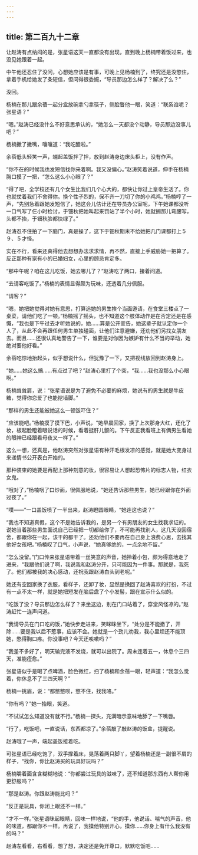 ```yaml
---
---
---
```

title: 第二百九十二章
---




让赵涛有点纳闷的是，张星语这天一直都没有出现，直到晚上杨楠带着饭过来，也没见她跟着一起。

中午他还忍住了没问，心想她应该是有事，可晚上见杨楠到了，终究还是没憋住，拿着手机给她发了条短信，但问得很委婉，“导员那边怎么样了？解决了么？”

没回。

杨楠在那儿跟余蓓一起分盒放碗拿勺拿筷子，侧脸瞥他一眼，笑道：“联系谁呢？张星语？”

“嗯。”赵涛已经没什么不好意思承认的，“她怎么一天都没个动静，导员那边没事儿吧？”

杨楠撇了撇嘴，嚷嚷道：“我吃醋啦。”

余蓓低头轻笑一声，端起盖饭拌了拌，放到赵涛身边床头柜上，没有作声。

“你不在的时候我也发短信找你来着啊。我又没偏心。”赵涛笑着说道，伸手在杨楠胸口摸了一把，“怎么这么小心眼了？”

“得了吧，全学校还有几个女生比我们几个心大的，都快让你过上皇帝生活了。你也就仗着我们不舍得你。换个性子烈的，保不齐一刀切了你的小鸡鸡。”杨楠哼了一声，“先别急着跟她发短信了，她这会儿估计还在导员办公室呢，下午她课都没听一口气写了仨小时检讨，于钿秋把她叫起来罚站了半个小时，她就搁那儿弯腰写，头都不抬，于钿秋脸都快绿了。”

赵涛忍不住拍了一下脑门，真是操了，这下于钿秋期末不给她把几门课都打上５９、５才怪。

实在不行，看来还真得他去想想办法求求情，再不然，直接上手威胁她一把算了。反正那种有家有小的已婚妇女，心里的顾忌肯定多。

“那中午呢？咱在这儿吃饭，她去哪儿了？”赵涛吃了两口，接着问道。

“去请客吃饭了。”杨楠的表情显得颇为玩味，还透着几分佩服。

“请客？”

“嗯，她把她觉得对她有意思，打算追她的男生挨个当面邀请，在食堂三楼点了一桌菜，请他们吃了一顿。”杨楠摇了摇头，也不知道这个肢体动作是在否定还是在感慨，“我也是下午过去才听她说的，她……算是公开宣告，她这辈子就认定你一个人了，从此不会再跟任何男生单独碰面，让他们注意避嫌，还劝他们另找女朋友去。而且……还很认真地警告了一下，谁要是对你因为嫉妒有什么不当的举动，她绝对要他好看。”

余蓓吃惊地抬起头，似乎想说什么，但犹豫了一下，又把视线放回到赵涛身上。

“她……她这么搞……有点过了吧？”赵涛心里打了个突，“我……我也没那么小心眼啊。”

杨楠耸耸肩，说：“张星语说是为了避免不必要的麻烦，她说有的男生就是牛皮糖，觉得你恋爱了也能挖墙脚。”

“那样的男生还能被她这么一顿饭吓住？”

“应该能吧。”杨楠摸了摸下巴，小声说，“她早晨回家，换了上次那身大红，还化了妆，板起脸瞪着眼说话的时候，看着挺肝儿颤的。下午反正我看班上有俩男生看她的眼神已经跟看母夜叉一样了。”

这么一想，还真是，他赵涛突然对张星语有种汗毛根发凉的感觉，就是她大变身过来递情书公开表白开始的。

那种装束的她要是再配上那种刻意的妆，很容易让人想起恐怖片的标志人物，红衣女鬼。

“哦对了，”杨楠咽了口炒面，很佩服地说，“她还告诉那些男生，她已经跟你在外面过夜了。”

“噗——”一口盖饭喷了一半出来，赵涛瞪圆眼睛，“她连这也说？”

“我也不知道真假，这个不是她告诉我的，是另一个有男朋友的女生找我求证的。说她当着那些男生面说自己已经把一切都给你了，不可能再找别人，这几天没回宿舍，都跟你在一起，该干的都干了。还劝他们不要再在自己身上浪费心思，去找其他好女孩吧。”杨楠叹了口气，小声说，“她真够绝的，一点余地不留。”

“怎么没留。”门口传来张星语带着一丝笑意的声音，她拎着小包，颇为得意地走了进来，“我跟他们说了啊，我说我和赵涛分开，只可能因为一件事。那就是，我死了。他们都被我的决心感动，还祝我跟赵涛白头到老呢。”

她还有空回家换了衣服，看样子，还卸了妆，显然是换回了赵涛喜欢的打扮，不过有一点不太一样，就是她把短发在脑后盘了个小发髻，跟在宣示什么似的。

“吃饭了没？导员那边怎么样了？来坐这边，别在门口站着了，穿堂风怪凉的。”赵涛赶忙一连声问道。

“我请导员在门口吃的饭，”她快步走进来，笑眯眯坐下，“处分是不能撤了，开除……要是我以后不惹事，应该不会。她就是一个劲儿劝我，我心里烦还不能顶她，憋得胸口疼。你没事吧？今天还咳嗽吗？”

“我差不多好了，明天输完液不发烧，就可以出院了。周末连着五一，休息个三四天，准能痊愈。”

张星语似乎是喝了点啤酒，脸色微红，扫了杨楠和余蓓一眼，轻声道：“我怎么觉着，你休息不了三四天啊？”

杨楠一挑眉，说：“都憋憋呗，憋不住，找我咯。”

“你有吗？”她一抬眼，笑道。

“不试试怎么知道没有就不行。”杨楠一探头，充满暗示意味地舔了一下嘴唇。

“行了，吃饭吧，一直说话，东西都凉了。”余蓓敲了敲赵涛的饭盒，提醒说。

赵涛哦了一声，端起盖饭接着吃。

可张星语已经吃饱了，双手撑着床，晃荡着两只脚丫，望着杨楠还是一副很不屑的样子，“找你，你比赵涛买的玩具好玩吗？”

杨楠嚼着面含含糊糊地说：“你都尝过玩具的滋味了，还不知道那东西有人帮你用更舒服吗？”

“那是赵涛。你跟赵涛能比吗？”

“反正是玩具，你闭上眼还不一样。”

“才不一样。”张星语眯起眼睛，回味一样地说，“他的手，他说话、喘气的声音，他的味道，都跟你不一样。再说了，我摸他特别开心，摸你……你身上有什么我没有的吗？”

赵涛左看看，右看看，想了想，决定还是免开尊口，默默吃饭吧……